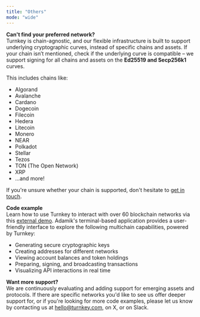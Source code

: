```yaml
---
title: "Others"
mode: "wide"
---
```


**Can't find your preferred network?**  
Turnkey is chain-agnostic, and our flexible infrastructure is built to
support underlying cryptographic curves, instead of specific chains and assets. If your chain isn’t mentioned, check if the underlying curve is compatible – we support signing for all chains and assets on the **Ed25519 and Secp256k1** curves.

This includes chains like:

- Algorand
- Avalanche
- Cardano
- Dogecoin
- Filecoin
- Hedera
- Litecoin
- Monero
- NEAR
- Polkadot
- Stellar
- Tezos
- TON (The Open Network)
- XRP
- …and more!

If you're unsure whether your chain is supported, don't hesitate to
[get in touch](https://www.turnkey.com/contact-us).

**Code example**  
Learn how to use Turnkey to interact with over 60 blockchain networks via
this [external demo](https://github.com/AdamikHQ/adamik-tutorial/tree/signer-turnkey).
Adamik's terminal-based application provides a user-friendly interface to explore the
following multichain capabilities, powered by Turnkey:

- Generating secure cryptographic keys
- Creating addresses for different networks
- Viewing account balances and token holdings
- Preparing, signing, and broadcasting transactions
- Visualizing API interactions in real time

**Want more support?**  
We are continuously evaluating and adding support for emerging assets and protocols.
If there are specific networks you'd like to see us offer deeper support for, or
if you're looking for more code examples, please let us know by contacting us at
hello@turnkey.com, on X, or on Slack.
